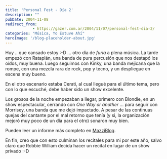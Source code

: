 ```yaml
---
title: 'Personal Fest - Día 2'
description: ""
pubDate: 2004-11-08
redirect_from: 
            - https://gazer.com.ar/2004/11/07/personal-fest-dia-2/
categories: "Música, Yo Estuve Ahí"
heroImage: '/blog-placeholder-about.jpg'
---
```

Huy .. que cansado estoy :-D ... otro día de _furia_ a plena música. La tarde empezó con Rataplán, una banda de pura percusión que nos destapó los oídos, muy buena. Luego seguimos con Kinky, una banda mejicana que la rompe, con una mezcla rara de rock, pop y tecno, y un despliegue en escena muy bueno.

En el otro escenario estaba Cerati, al cual llegué para el último tema, pero con lo que escuché, debe haber sido un show excelente.

Los grosos de la noche empezaban a llegar, primero con Blondie, en un show espectacular, cerrando con _One Way or another_ ... para seguir con Morrisey, una banda que me dejó impactado. A pesar de las continuas quejas del cantante por el mal retorno que tenía (y si, la organización mejoró muy poco de un día para el otro) sonaron muy bien.

Pueden leer un informe más completo en [MazziBlog](http://www.zonalibre.org/blog/mazziblog/archives/064197.php#more).

En fin, creo que con esto culminan los recitales para mi por este año, salvo claro que Robbie William decida hacer un recital en lugar de un show privado :-D
